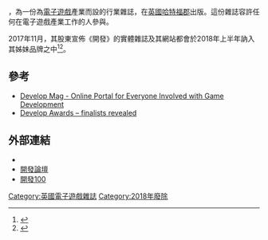 {{TA
| G1=Games
}}
{{Infobox magazine
| title = 開發
| image_file =
| publisher =
| editor = James Batchelor
| frequency = 每年十一份
| circulation = 8,366<ref>{{cite web | url=http://www.intentmedia.co.uk/files/media_pdfs/306/DevelopMagazineMediaPack2006.pdf | title=Develop Media Pack | publisher=Intent Media | accessdate=17 April 2010 | archive-date=2012-07-30 | archive-url=https://www.webcitation.org/69XVSpBrH?url=http://www.intentmedia.co.uk/files/media_pdfs/306/DevelopMagazineMediaPack2006.pdf | dead-url=no }}</ref>
| category = [[電子遊戲|電子遊戲]]
| company = [[Intent_Media|Intent Media]]
| language = [[英文|英文]]
| country = [[英國|英國]]
| website = {{官方網站|www.develop-online.net}}
}}
{{vgname|開發|en=Develop}}，為一份為[[電子遊戲|電子遊戲]]產業而設的行業雜誌，在[[英國|英國]][[哈特福郡|哈特福郡]]出版。這份雜誌容許任何在電子遊戲產業工作的人參與。

2017年11月，其股東{{link-en|新灣媒體|NewBay Media}}宣佈《開發》的實體雜誌及其網站都會於2018年上半年訥入其姊妹品牌{{link-en|MCVUK}}之中<ref>{{cite web|url=http://www.develop-online.net/news/newbay-unites-video-games-group-under-mcv/0237618|title=NewBay unites video games group under MCV|publisher=|access-date=2018-11-18|archive-date=2018-01-29|archive-url=https://web.archive.org/web/20180129092839/http://www.develop-online.net/news/newbay-unites-video-games-group-under-mcv/0237618|dead-url=no}}</ref><ref>{{cite web|url=https://www.gamasutra.com/view/news/310054/Develop_to_be_absorbed_by_MCV_in_2018.php|title=Develop to be absorbed by MCV in 2018|first=Chris|last=Kerr|publisher=|access-date=2018-11-18|archive-date=2017-12-05|archive-url=https://archive.today/20171205044511/https://www.gamasutra.com/view/news/310054/Develop_to_be_absorbed_by_MCV_in_2018.php|dead-url=no}}</ref>。

== 參考 ==
{{Reflist}}
*[http://news.softpedia.com/news/Develop-Mag-Online-Portal-for-Everyone-Involved-with-Game-Development-60122.shtml Develop Mag - Online Portal for Everyone Involved with Game Development] {{WebCite|url=https://www.webcitation.org/69XVTHOng?url=http://news.softpedia.com/news/Develop-Mag-Online-Portal-for-Everyone-Involved-with-Game-Development-60122.shtml |date=20120730085325 |dateformat=iso }}
*[http://www.mcvuk.com/news/read/develop-awards-finalists-revealed/08236 Develop Awards – finalists revealed] {{Wayback|url=http://www.mcvuk.com/news/read/develop-awards-finalists-revealed/08236 |date=20160427054500 }}

== 外部連結 ==
* {{Official website|www.develop-online.net}}
* [http://www.develop-conference.com 開發論壇] {{Wayback|url=http://www.develop-conference.com/ |date=20101227190928 }}
* [http://www.develop100.com 開發100] {{Wayback|url=http://www.develop100.com/ |date=20100617110510 }}

{{DEFAULTSORT:Developer}}
[[Category:英國電子遊戲雜誌|Category:英國電子遊戲雜誌]]
[[Category:2018年廢除|Category:2018年廢除]]

{{videogame-mag-stub}}